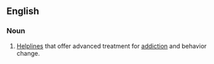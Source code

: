 ==English==
{{wikipedia}}
===Noun===
{{en-noun}}

#[[helpline|Helplines]] that offer advanced treatment for [[addiction]] and behavior change.